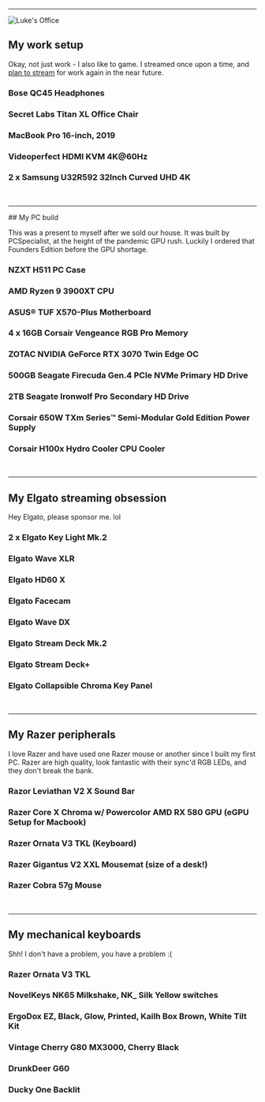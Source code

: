 
---

![Luke's Office](@/images/my_office.png)
## My work setup

Okay, not just work - I also like to game. I streamed once upon a time, and [plan to stream](https://twitch.tv/lukeocodes) for work again in the near future.

### Bose QC45 Headphones

### Secret Labs Titan XL Office Chair

### MacBook Pro 16-inch, 2019

### Videoperfect HDMI KVM 4K@60Hz

### 2 x Samsung U32R592 32Inch Curved UHD 4K

<br />

<hr class="bg-gray-800 w-full h-px"/>
## My PC build

This was a present to myself after we sold our house. It was built by PCSpecialist, at the height of the pandemic GPU rush. Luckily I ordered that Founders Edition before the GPU shortage.

### NZXT H511 PC Case

### AMD Ryzen 9 3900XT CPU

### ASUS® TUF X570-Plus Motherboard

### 4 x 16GB Corsair Vengeance RGB Pro Memory

### ZOTAC NVIDIA GeForce RTX 3070 Twin Edge OC

### 500GB Seagate Firecuda Gen.4 PCIe NVMe Primary HD Drive

### 2TB Seagate Ironwolf Pro Secondary HD Drive

### Corsair 650W TXm Series™ Semi-Modular Gold Edition Power Supply

### Corsair H100x Hydro Cooler CPU Cooler

<br />

<hr class="bg-gray-800 w-full h-px"/>

## My Elgato streaming obsession

Hey Elgato, please sponsor me. lol

### 2 x Elgato Key Light Mk.2

### Elgato Wave XLR

### Elgato HD60 X

### Elgato Facecam

### Elgato Wave DX

### Elgato Stream Deck Mk.2

### Elgato Stream Deck+

### Elgato Collapsible Chroma Key Panel

<br />

<hr class="bg-gray-800 w-full h-px"/>

## My Razer peripherals

I love Razer and have used one Razer mouse or another since I built my first PC. Razer are high quality, look fantastic with their sync'd RGB LEDs, and they don't break the bank.

### Razor Leviathan V2 X Sound Bar

### Razer Core X Chroma w/ Powercolor AMD RX 580 GPU (eGPU Setup for Macbook)

### Razer Ornata V3 TKL (Keyboard)

### Razer Gigantus V2 XXL Mousemat (size of a desk!)

### Razer Cobra 57g Mouse

<br />

<hr class="bg-gray-800 w-full h-px"/>

## My mechanical keyboards

Shh! I don't have a problem, you have a problem :(

### Razer Ornata V3 TKL

### NovelKeys NK65 Milkshake, NK_ Silk Yellow switches

### ErgoDox EZ, Black, Glow, Printed, Kailh Box Brown, White Tilt Kit

### Vintage Cherry G80 MX3000, Cherry Black

### DrunkDeer G60

### Ducky One Backlit